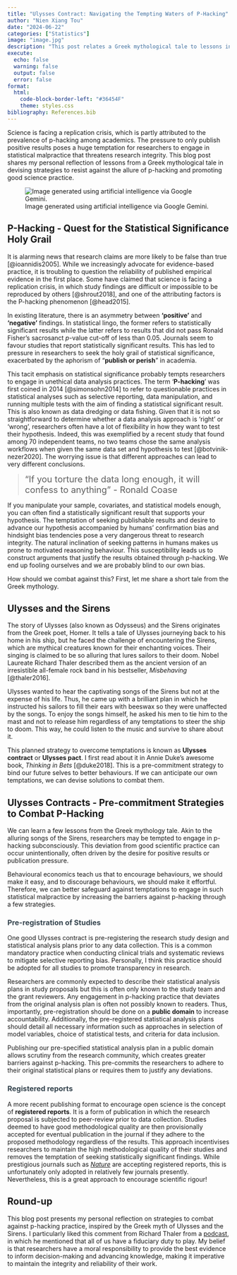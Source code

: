 ```yaml
---
title: "Ulysses Contract: Navigating the Tempting Waters of P-Hacking"
author: "Nien Xiang Tou"
date: "2024-06-22"
categories: ["Statistics"]
image: "image.jpg"
description: "This post relates a Greek mythological tale to lessons in safeguarding against temptations of statistical malpractice."
execute: 
  echo: false
  warning: false
  output: false
  error: false
format:
  html:
    code-block-border-left: "#36454F"
    theme: styles.css
bibliography: References.bib
---
```


Science is facing a replication crisis, which is partly attributed to the prevalence of p-hacking among academics. The pressure to only publish positive results poses a huge temptation for researchers to engage in statistical malpractice that threatens research integrity. This blog post shares my personal reflection of lessons from a Greek mythological tale in devising strategies to resist against the allure of p-hacking and promoting good science practice.

![Image generated using artificial intelligence via Google Gemini.](image.jpg){fig-align="center"}

## P-Hacking - Quest for the Statistical Significance Holy Grail

It is alarming news that research claims are more likely to be false than true [@ioannidis2005]. While we increasingly advocate for evidence-based practice, it is troubling to question the reliability of published empirical evidence in the first place. Some have claimed that science is facing a replication crisis, in which study findings are difficult or impossible to be reproduced by others [@shrout2018], and one of the attributing factors is the P-hacking phenomenon [@head2015].

In existing literature, there is an asymmetry between **'positive'** and **'negative'** findings. In statistical lingo, the former refers to statistically significant results while the latter refers to results that did not pass Ronald Fisher's sacrosanct *p*-value cut-off of less than 0.05. Journals seem to favour studies that report statistically significant results. This has led to pressure in researchers to seek the holy grail of statistical significance, exacerbated by the aphorism of "**publish or perish**" in academia.

This tacit emphasis on statistical significance probably tempts researchers to engage in unethical data analysis practices. The term '**P-hacking**' was first coined in 2014 [@simonsohn2014] to refer to questionable practices in statistical analyses such as selective reporting, data manipulation, and running multiple tests with the aim of finding a statistical significant result. This is also known as data dredging or data fishing. Given that it is not so straightforward to determine whether a data analysis approach is 'right' or 'wrong', researchers often have a lot of flexibility in how they want to test their hypothesis. Indeed, this was exemplified by a recent study that found among 70 independent teams, no two teams chose the same analysis workflows when given the same data set and hypothesis to test [@botvinik-nezer2020]. The worrying issue is that different approaches can lead to very different conclusions.

> ["If you torture the data long enough, it will confess to anything" - Ronald Coase]{style="font-size: 20px"}

If you manipulate your sample, covariates, and statistical models enough, you can often find a statistically significant result that supports your hypothesis. The temptation of seeking publishable results and desire to advance our hypothesis accompanied by humans' confirmation bias and hindsight bias tendencies pose a very dangerous threat to research integrity. The natural inclination of seeking patterns in humans makes us prone to motivated reasoning behaviour. This susceptibility leads us to construct arguments that justify the results obtained through p-hacking. We end up fooling ourselves and we are probably blind to our own bias.

How should we combat against this? First, let me share a short tale from the Greek mythology.

## Ulysses and the Sirens

The story of Ulysses (also known as Odysseus) and the Sirens originates from the Greek poet, Homer. It tells a tale of Ulysses journeying back to his home in his ship, but he faced the challenge of encountering the Sirens, which are mythical creatures known for their enchanting voices. Their singing is claimed to be so alluring that lures sailors to their doom. Nobel Laureate Richard Thaler described them as the ancient version of an irresistible all-female rock band in his bestseller, *Misbehaving* [@thaler2016].

Ulysses wanted to hear the captivating songs of the Sirens but not at the expense of his life. Thus, he came up with a brilliant plan in which he instructed his sailors to fill their ears with beeswax so they were unaffected by the songs. To enjoy the songs himself, he asked his men to tie him to the mast and not to release him regardless of any temptations to steer the ship to doom. This way, he could listen to the music and survive to share about it.

This planned strategy to overcome temptations is known as **Ulysses contract** or **Ulysses pact**. I first read about it in Annie Duke's awesome book, *Thinking in Bets* [@duke2018]. This is a pre-commitment strategy to bind our future selves to better behaviours. If we can anticipate our own temptations, we can devise solutions to combat them.

## Ulysses Contracts - Pre-commitment Strategies to Combat P-Hacking

We can learn a few lessons from the Greek mythology tale. Akin to the alluring songs of the Sirens, researchers may be tempted to engage in p-hacking subconsciously. This deviation from good scientific practice can occur unintentionally, often driven by the desire for positive results or publication pressure.

Behavioural economics teach us that to encourage behaviours, we should make it easy, and to discourage behaviours, we should make it effortful. Therefore, we can better safeguard against temptations to engage in such statistical malpractice by increasing the barriers against p-hacking through a few strategies.

### [Pre-registration of Studies]{style="color:#36454F"}

One good Ulysses contract is pre-registering the research study design and statistical analysis plans prior to any data collection. This is a common mandatory practice when conducting clinical trials and systematic reviews to mitigate selective reporting bias. Personally, I think this practice should be adopted for all studies to promote transparency in research.

Researchers are commonly expected to describe their statistical analysis plans in study proposals but this is often only known to the study team and the grant reviewers. Any engagement in p-hacking practice that deviates from the original analysis plan is often not possibly known to readers. Thus, importantly, pre-registration should be done on a **public domain** to increase accountability. Additionally, the pre-registered statistical analysis plans should detail all necessary information such as approaches in selection of model variables, choice of statistical tests, and criteria for data inclusion.

Publishing our pre-specified statistical analysis plan in a public domain allows scrutiny from the research community, which creates greater barriers against p-hacking. This pre-commits the researchers to adhere to their original statistical plans or requires them to justify any deviations.

### [Registered reports]{style="color:#36454F"}

A more recent publishing format to encourage open science is the concept of **registered reports**. It is a form of publication in which the research proposal is subjected to peer-review prior to data collection. Studies deemed to have good methodological quality are then provisionally accepted for eventual publication in the journal if they adhere to the proposed methodology regardless of the results. This approach incentivises researchers to maintain the high methodological quality of their studies and removes the temptation of seeking statistically significant findings. While prestigious journals such as [*Nature*](https://www.nature.com/articles/d41586-023-00506-2) are accepting registered reports, this is unfortunately only adopted in relatively few journals presently. Nevertheless, this is a great approach to encourage scientific rigour! 

## Round-up

This blog post presents my personal reflection on strategies to combat against p-hacking practice, inspired by the Greek myth of Ulysses and the Sirens. I particularly liked this comment from Richard Thaler from a [podcast](https://open.spotify.com/episode/1ANZJE15h4qcV63G4uBkBI), in which he mentioned that all of us have a fiduciary duty to play. My belief is that researchers have a moral responsibility to provide the best evidence to inform decision-making and advancing knowledge, making it imperative to maintain the integrity and reliability of their work.
